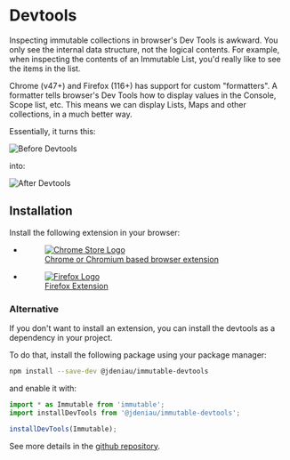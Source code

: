 # Devtools

Inspecting immutable collections in browser's Dev Tools is awkward. You only
see the internal data structure, not the logical contents. For example, when
inspecting the contents of an Immutable List, you'd really like to see the
items in the list.

Chrome (v47+) and Firefox (116+) has support for custom "formatters". A
formatter tells browser's Dev Tools how to display values in the Console,
Scope list, etc. This means we can display Lists, Maps and other collections,
in a much better way.

Essentially, it turns this:

![Before Devtools](/before.png)

into:

![After Devtools](/after.png)

## Installation

Install the following extension in your browser:

<ul className="devtoolsLinks">
  <li>
    <a
      href="https://chromewebstore.google.com/detail/immutablejs-object-format/lfdmhpmheemfkgjpifhenbkgcaaopckp"
      target="_blank"
      rel="noopener"
    >
      <figure>
        <img src="/store-logo-chrome.svg" alt="Chrome Store Logo" />
        <figcaption>Chrome or Chromium based browser extension</figcaption>
      </figure>
    </a>
  </li>
  <li>
    <a
      href="https://addons.mozilla.org/fr/firefox/addon/immutable-js-devtool-extension/"
      target="_blank"
      rel="noopener"
    >
      <figure>
        <img src="/store-logo-firefox.svg" alt="Firefox Logo" />
        <figcaption>Firefox Extension</figcaption>
      </figure>
    </a>
  </li>
</ul>

### Alternative

If you don't want to install an extension, you can install the devtools as a
dependency in your project.

To do that, install the following package using your package manager:

```sh
npm install --save-dev @jdeniau/immutable-devtools
```

and enable it with:

```js
import * as Immutable from 'immutable';
import installDevTools from '@jdeniau/immutable-devtools';

installDevTools(Immutable);
```

See more details in the [github repository](https://github.com/immutable-js/immutable-devtools).

